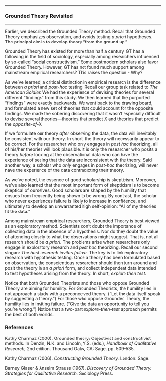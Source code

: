 

------------------------------------------------------------------------

### Grounded Theory Revisited

------------------------------------------------------------------------

Earlier, we described the Grounded Theory method. Recall that
Grounded Theory emphasizes observation, and avoids testing *a
priori* hypotheses. The principal aim is to develop theory "from the
ground up."

Grounded Theory has existed for more than half a century. GT has a
following in the field of sociology, especially among researchers
influenced by so-called "social constructivism." Some postmodern
scholars also favor Grounded Theory. However, GT has not found much
support among mainstream empirical researchers? This raises the
question - Why?

As we've learned, a critical distinction in empirical research is
the difference between *a priori* and *post-hoc* testing. Recall our
group task related to *The American Soldier.* We had the experience
of devising theories for several different "findings" from this
study. We then learned that the purported "findings" were exactly
backwards. We went back to the drawing board, and formulated a new
set of theories that could account for the opposite findings. We
made the sobering discovering that it wasn't especially difficult to
devise several theories---theories that predict *X* and theories
that predict the *opposite-of-X.*

If we formulate our theory *after* observing the data, the data will
inevitably be consistent with our theory. In short, the theory will
necessarily appear to be correct. For the researcher who only
engages in *post hoc* theorizing, all of his/her theories will look
plausible. It is only the researcher who posits a theory *before*
looking at the observational data who can have the experience of
seeing that the data are inconsistent with the theory. Said another
way, a scholar who *only* engages in *post-hoc* theorizing, will
never have the experience of the data contradicting their theory.

As we've noted, the essence of good scholarship is skepticism.
Moreover, we've also learned that the most important form of
skepticism is to become skeptical of ourselves. Good scholars are
shaped by the humility that ensues from frequently being shown to be
wrong. By contrast, the scholar who never experiences failure is
likely to increase in confidence, and ultimately to develop an
unwarranted high self-opinion: "All of my theories fit the data."

Among mainstream empirical researchers, Grounded Theory is best
viewed as an exploratory method. Scientists don't doubt the
importance of collecting data in the absence of a hypothesis. Nor do
they doubt the value of attending closely to what the observations
might suggest. That is, not all research should be *a priori*. The
problems arise when researchers only engage in exploratory research
and *post hoc* theorizing. Recall our second slogan: *The best
research invites failure.* The key is to link exploratory research
with hypothesis testing. Once a theory has been formulated based on
observation, the conscientious researcher should then turn around
and posit the theory in an *a priori* form, and collect independent
data intended to test hypotheses arising from the theory. In short,
*explore then test.*

Notice that both Grounded Theorists and those who oppose Grounded
Theory are aiming for humility. For Grounded Theorists, the humility
lies in not approach a study with a preconceived theory. ("Let the
data itself speak by suggesting a theory.") For those who oppose
Grounded Theory, the humility lies in inviting failure. ("Give the
data an opportunity to tell you you're wrong.") Notice that a
two-part *explore-then-test* approach permits the best of both
worlds.

### References

Kathy Charmaz (2000). Grounded theory: Objectivist and
constructivist methods. In Denzin, N.K. and Lincoln, Y.S. (eds.),
*Handbook of Qualitative Research,* 2nd edition. Thousand Oaks, CA:
Sage. pp. 509--535.

Kathy Charmaz (2006). *Constructing Grounded Theory.* London: Sage.

Barney Glaser & Anselm Strauss (1967). *Discovery of Grounded
Theory. Strategies for Qualitative Research.* Sociology Press.
